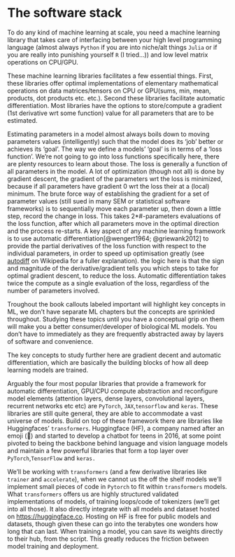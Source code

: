 # The software stack

To do any kind of machine learning at scale, you need a machine learning library that takes care of interfacing between your high level programming language (almost always `Python` if you are into niche/alt things `Julia` or if you are really into punishing yourself `R` (I tried...)) and low level matrix operations on CPU/GPU.

These machine learning libraries facilitates a few essential things. First, these libraries offer optimal implementations of elementary mathematical operations on data matrices/tensors on CPU or GPU(sums, min, mean, products, dot products etc. etc.). Second these libraries facilitate automatic differentiation. Most libraries have the options to store/compute a gradient (1st derivative wrt some function) value for all parameters that are to be estimated.

Estimating parameters in a model almost always boils down to moving parameters values (intelligently) such that the model does its 'job' better or achieves its 'goal'. The way we define a models' 'goal' is in terms of a 'loss function'. We're not going to go into loss functions specifically here, there are plenty resources to learn about those. The loss is generally a function of all parameters in the model. A lot of optimization (though not all) is done by gradient descent, the gradient of the parameters wrt the loss is minimized, because if all parameters have gradient 0 wrt the loss their at a (local) minimum. The brute force way of establishing the gradient for a set of parameter values (still sued in many SEM or statistical software frameworks) is to sequentially move each parameter up, then down a little step, record the change in loss. This takes 2\*#-parameters evaluations of the loss function, after which all parameters move in the optimal direction and the process re-starts. A key aspect of any machine learning framework is to use automatic differentiation[@wengert1964; @griewank2012] to provide the partial derivatives of the loss function with respect to the individual parameters, in order to speed up optimisation greatly (see [autodiff](https://en.wikipedia.org/wiki/Automatic_differentiation) on Wikipedia for a fuller explanation). the logic here is that the sign and magnitude of the derivative/gradient tells you which steps to take for optimal gradient descent, to reduce the loss. Automatic differentiation takes twice the compute as a single evaluation of the loss, regardless of the number of parameters involved.

::: callout-important
Troughout the book callouts labeled important will highlight key concepts in ML, we don't have separate ML chapters but the concepts are sprinkled throughout. Studying these topics until you have a conceptual grip on them will make you a better consumer/developer of biological ML models. You don't have to immediately as they are frequently abstracted away by layers of software and convenience.

The key concepts to study further here are gradient decent and automatic differentiation, which are basically the building blocks of how all deep learning models are trained.
:::

Arguably the four most popular libraries that provide a framework for automatic differentiation, GPU/CPU compute abstraction and reconfigure model elements (attention layers, dense layers, convolutional layers, recurrent networks etc etc) are `PyTorch`, `JAX`,`tensorflow` and `keras`. These libraries are still quite general, they are able to accommodate a vast universe of models. Build on top of these framework there are libraries like Huggingfaces' `transformers`. Huggingface (HF), a company named after an emoji (🤗) and started to develop a chatbot for teens in 2016, at some point pivoted to being the backbone behind language and vision language models and maintain a few powerful libraries that form a top layer over `PyTorch`,`TensorFlow` and `keras.`

We'll be working with `transformers` (and a few derivative libraries like `trainer` and `accelerate`), when we cannot us the off the shelf models we'll implement small pieces of code in `Pytorch` to fit within `transformers` models. What `transformers` offers us are highly structured validated implementations of models, of training loops/code of tokenizers (we'll get into all those). It also directly integrate with all models and dataset hosted on <https://huggingface.co>. Hosting on HF is free for public models and datasets, though given these can go into the terabytes one wonders how long that can last. When training a model, you can save its weights directly to their hub, from the script. This greatly reduces the friction between model training and deployment.